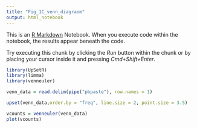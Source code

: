 ```yaml
---
title: "Fig_1C_venn_diagraom"
output: html_notebook
---
```


This is an [R Markdown](http://rmarkdown.rstudio.com) Notebook. When you execute code within the notebook, the results appear beneath the code. 

Try executing this chunk by clicking the *Run* button within the chunk or by placing your cursor inside it and pressing *Cmd+Shift+Enter*. 

```r
library(UpSetR)
library(limma)
library(venneuler)
```

```r
venn_data = read.delim(pipe("pbpaste"), row.names = 1)
```

```r
upset(venn_data,order.by = "freq", line.size = 2, point.size = 3.5)
```

```r
vcounts = venneuler(venn_data)
plot(vcounts)
```


